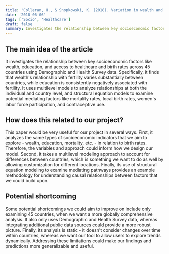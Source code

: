 ```yaml
---
title: 'Colleran, H., & Snopkowski, K. (2018). Variation in wealth and educational drivers of fertility decline across 45 countries. Population Ecology'
date: '2018-06-06'
tags: ['Socio', 'Healthcare']
draft: false
summary: Investigates the relationship between key socioeconomic factors like wealth, education, and access to healthcare and birth rates
---
```


## The main idea of the article 

It investigates the relationship between key socioeconomic factors like wealth, education, and access to healthcare and birth rates across 45 countries using Demographic and Health Survey data. Specifically, it finds that wealth's relationship with fertility varies substantially between countries, while education is consistently negatively associated with fertility. It uses multilevel models to analyze relationships at both the individual and country level, and structural equation models to examine potential mediating factors like mortality rates, local birth rates, women's labor force participation, and contraceptive use.  

## How does this related to our project?

This paper would be very useful for our project in several ways. First, it analyzes the same types of socioeconomic indicators that we aim to explore - wealth, education, mortality, etc. - in relation to birth rates. Therefore, the variables and approach could inform how we design our model. Second, it takes a multilevel modeling approach to account for differences between countries, which is something we want to do as well by allowing customization for different locations. Finally, its use of structural equation modeling to examine mediating pathways provides an example methodology for understanding causal relationships between factors that we could build upon.   

## Potential shortcoming

Some potential shortcomings we could aim to improve on include only examining 45 countries, when we want a more globally comprehensive analysis. It also only uses Demographic and Health Survey data, whereas integrating additional public data sources could provide a more robust picture. Finally, its analysis is static - it doesn't consider changes over time within countries, whereas we want our tool to allow users to explore trends dynamically. Addressing these limitations could make our findings and predictions more generalizable and useful.